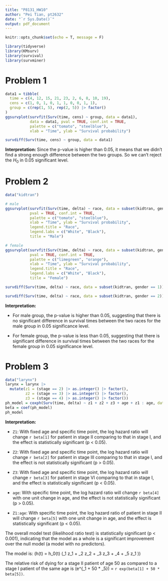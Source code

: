 ```yaml
---
title: "P8131_HW10"
author: "Pei Tian, pt2632"
date: "`r Sys.Date()`"
output: pdf_document
---
```


```r
knitr::opts_chunk$set(echo = T, message = F)
```

```r
library(tidyverse)
library(KMsurv)
library(survival)
library(survminer)
```

# Problem 1
```r
data1 = tibble(
  time = c(4, 12, 15, 21, 23, 2, 6, 8, 10, 19),
  cens = c(1, 0, 1, 0, 1, 1, 0, 0, 1, 1), 
  group = c(rep(1, 5), rep(2, 5)) |> factor()
)
ggsurvplot(survfit(Surv(time, cens) ~ group, data = data1), 
           data = data1, pval = TRUE, conf.int = TRUE,
           palette = c("tomato", "steelblue"),
           xlab = "Time", ylab = "Survival probability")
```

```r
survdiff(Surv(time, cens) ~ group, data = data1)
```

**Interpretation: **
Since the p-value is higher than 0.05, it means that we didn't find a strong enough difference between the two groups. So we can't reject the $H_0$ in 0.05 significant level. 


# Problem 2
```r
data("kidtran")

# male
ggsurvplot(survfit(Surv(time, delta) ~ race, data = subset(kidtran, gender == 1)), 
           pval = TRUE, conf.int = TRUE,
           palette = c("tomato", "steelblue"),
           xlab = "Time", ylab = "Survival probability", 
           legend.title = "Race",
           legend.labs = c("White", "Black"),
           title = "Male")

# female
ggsurvplot(survfit(Surv(time, delta) ~ race, data = subset(kidtran, gender == 2)), 
           pval = TRUE, conf.int = TRUE,
           palette = c("limegreen", "orange"),
           xlab = "Time", ylab = "Survival probability", 
           legend.title = "Race",
           legend.labs = c("White", "Black"),
           title = "Female")
```
```r
survdiff(Surv(time, delta) ~ race, data = subset(kidtran, gender == 1))
```


```r
survdiff(Surv(time, delta) ~ race, data = subset(kidtran, gender == 2))
```
**Interpretation: **

- For male group, the p-value is higher than 0.05, suggesting that there is no significant difference in survival times between the two races for the male group in 0.05 significance level. 

- For female group, the p-value is less than 0.05, suggesting that there is significant difference in survival times between the two races for the female group in 0.05 significance level.


# Problem 3
```r
data("larynx")
larynx = larynx |> 
  mutate(z1 = (stage == 2) |> as.integer() |> factor(),
         z2 = (stage == 3) |> as.integer() |> factor(),
         z3 = (stage == 4) |> as.integer() |> factor())
ph_model = coxph(Surv(time, delta) ~ z1 + z2 + z3 + age + z1 : age, data = larynx, ties = "breslow")
beta = coef(ph_model)
ph_model
```

**Interpretation: **

- `Z1`: With fixed age and specific time point, the log hazard ratio will change `r beta[1]` for patient in stage II comparing to that in stage I, and the effect is statistically significant (p < 0.05).

- `Z2`: With fixed age and specific time point, the log hazard ratio will change `r beta[2]` for patient in stage III comparing to that in stage I, and the effect is not statistically significant (p > 0.05).

- `Z3`: With fixed age and specific time point, the log hazard ratio will change `r beta[3]` for patient in stage VI comparing to that in stage I, and the effect is statistically significant (p < 0.05).

- `age`: With specific time point, the log hazard ratio will change `r beta[4]` with one unit change in age, and the effect is not statistically significant (p > 0.05).

- `Z1:age`: With specific time point, the log hazard ratio of patient in stage II will change `r beta[5]`  with one unit change in age, and the effect is statistically significant (p < 0.05).


The overall model test (likelihood ratio test) is statistically significant (p < 0.001), indicating that the model as a whole is a significant improvement over the null model (a model with no predictors).

The model is:
\(h(t) = h_0(t) \exp(\beta_1 z_1 + \beta_2 z_2 + \beta_3 z_3 + \beta_4 \text{age} + \beta_5 z_1 \times \text{age})\)


The relative risk of dying for a stage II patient of age 50 as compared to a stage I patient of the same age is \(e^{\beta_1 + 50 * \beta_5}\)  = `r exp(beta[1] + 50 * beta[5])`.

